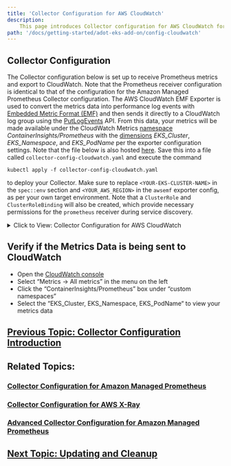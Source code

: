 ```yaml
---
title: 'Collector Configuration for AWS CloudWatch'
description:
    This page introduces Collector configuration for AWS CloudWatch for the ADOT Collector.
path: '/docs/getting-started/adot-eks-add-on/config-cloudwatch'
---
```


## Collector Configuration

The Collector configuration below is set up to receive Prometheus metrics and export to CloudWatch. Note that the Prometheus receiver configuration is identical to that of the configuration for the Amazon Managed Prometheus Collector configuration. The AWS CloudWatch EMF Exporter is used to convert the metrics data into performance log events with [Embedded Metric Format (EMF)](https://docs.aws.amazon.com/AmazonCloudWatch/latest/monitoring/CloudWatch_Embedded_Metric_Format_Specification.html) and then sends it directly to a CloudWatch log group using the [PutLogEvents](https://docs.aws.amazon.com/AmazonCloudWatchLogs/latest/APIReference/API_PutLogEvents.html) API. From this data, your metrics will be made available under the CloudWatch Metrics [namespace](https://docs.aws.amazon.com/AmazonCloudWatch/latest/monitoring/cloudwatch_concepts.html#Namespace) *ContainerInsights/Prometheus* with the [dimensions](https://docs.aws.amazon.com/AmazonCloudWatch/latest/monitoring/cloudwatch_concepts.html#Dimension) *EKS_Cluster*, *EKS_Namespace*, and *EKS_PodName* per the exporter configuration settings. Note that the file below is also hosted [here](https://github.com/aws-observability/aws-otel-community/blob/master/sample-configs/operator/collector-config-cloudwatch.yaml). Save this into a file called `collector-config-cloudwatch.yaml` and execute the command
```console
kubectl apply -f collector-config-cloudwatch.yaml
```
to deploy your Collector. Make sure to replace `<YOUR-EKS-CLUSTER-NAME>` in the `spec::env` section and `<YOUR_AWS_REGION>` in the `awsemf` exporter config, as per your own target environment. Note that a `ClusterRole` and `ClusterRoleBinding` will also be created, which provide necessary permissions for the `prometheus` receiver during service discovery.

<details>
  <summary>
    Click to View: Collector Configuration for AWS CloudWatch
  </summary>

```yaml
#
# OpenTelemetry Collector configuration
# Metrics pipeline with Prometheus Receiver and AWS CloudWatch EMF Exporter sending metrics to CloudWatch
# 
---
apiVersion: opentelemetry.io/v1alpha1
kind: OpenTelemetryCollector
metadata:
  name: my-collector-cloudwatch
spec:
  mode: deployment
  serviceAccount: adot-collector
  podAnnotations:
    prometheus.io/scrape: 'true'
    prometheus.io/port: '8888'
  env:
    - name: CLUSTER_NAME
      value: <YOUR-EKS-CLUSTER-NAME>
  config: |
    receivers:
      #
      # Scrape configuration for the Prometheus Receiver
      # This is the same configuration used when Prometheus is installed using the community Helm chart
      #     
      prometheus:
        config:
          global:
            scrape_interval: 15s
            scrape_timeout: 10s

          scrape_configs:
          - job_name: kubernetes-apiservers
            bearer_token_file: /var/run/secrets/kubernetes.io/serviceaccount/token
            kubernetes_sd_configs:
            - role: endpoints
            relabel_configs:
            - action: keep
              regex: default;kubernetes;https
              source_labels:
              - __meta_kubernetes_namespace
              - __meta_kubernetes_service_name
              - __meta_kubernetes_endpoint_port_name
            scheme: https
            tls_config:
              ca_file: /var/run/secrets/kubernetes.io/serviceaccount/ca.crt
              insecure_skip_verify: true

          - job_name: kubernetes-nodes
            bearer_token_file: /var/run/secrets/kubernetes.io/serviceaccount/token
            kubernetes_sd_configs:
            - role: node
            relabel_configs:
            - action: labelmap
              regex: __meta_kubernetes_node_label_(.+)
            - replacement: kubernetes.default.svc:443
              target_label: __address__
            - regex: (.+)
              replacement: /api/v1/nodes/$$1/proxy/metrics
              source_labels:
              - __meta_kubernetes_node_name
              target_label: __metrics_path__
            scheme: https
            tls_config:
              ca_file: /var/run/secrets/kubernetes.io/serviceaccount/ca.crt
              insecure_skip_verify: true

          - job_name: kubernetes-nodes-cadvisor
            bearer_token_file: /var/run/secrets/kubernetes.io/serviceaccount/token
            kubernetes_sd_configs:
            - role: node
            relabel_configs:
            - action: labelmap
              regex: __meta_kubernetes_node_label_(.+)
            - replacement: kubernetes.default.svc:443
              target_label: __address__
            - regex: (.+)
              replacement: /api/v1/nodes/$$1/proxy/metrics/cadvisor
              source_labels:
              - __meta_kubernetes_node_name
              target_label: __metrics_path__
            scheme: https
            tls_config:
              ca_file: /var/run/secrets/kubernetes.io/serviceaccount/ca.crt
              insecure_skip_verify: true

          - job_name: kubernetes-service-endpoints
            kubernetes_sd_configs:
            - role: endpoints
            relabel_configs:
            - action: keep
              regex: true
              source_labels:
              - __meta_kubernetes_service_annotation_prometheus_io_scrape
            - action: replace
              regex: (https?)
              source_labels:
              - __meta_kubernetes_service_annotation_prometheus_io_scheme
              target_label: __scheme__
            - action: replace
              regex: (.+)
              source_labels:
              - __meta_kubernetes_service_annotation_prometheus_io_path
              target_label: __metrics_path__
            - action: replace
              regex: ([^:]+)(?::\d+)?;(\d+)
              replacement: $$1:$$2
              source_labels:
              - __address__
              - __meta_kubernetes_service_annotation_prometheus_io_port
              target_label: __address__
            - action: labelmap
              regex: __meta_kubernetes_service_annotation_prometheus_io_param_(.+)
              replacement: __param_$$1
            - action: labelmap
              regex: __meta_kubernetes_service_label_(.+)
            - action: replace
              source_labels:
              - __meta_kubernetes_namespace
              target_label: kubernetes_namespace
            - action: replace
              source_labels:
              - __meta_kubernetes_service_name
              target_label: kubernetes_name
            - action: replace
              source_labels:
              - __meta_kubernetes_pod_node_name
              target_label: kubernetes_node

          - job_name: kubernetes-service-endpoints-slow
            kubernetes_sd_configs:
            - role: endpoints
            relabel_configs:
            - action: keep
              regex: true
              source_labels:
              - __meta_kubernetes_service_annotation_prometheus_io_scrape_slow
            - action: replace
              regex: (https?)
              source_labels:
              - __meta_kubernetes_service_annotation_prometheus_io_scheme
              target_label: __scheme__
            - action: replace
              regex: (.+)
              source_labels:
              - __meta_kubernetes_service_annotation_prometheus_io_path
              target_label: __metrics_path__
            - action: replace
              regex: ([^:]+)(?::\d+)?;(\d+)
              replacement: $$1:$$2
              source_labels:
              - __address__
              - __meta_kubernetes_service_annotation_prometheus_io_port
              target_label: __address__
            - action: labelmap
              regex: __meta_kubernetes_service_annotation_prometheus_io_param_(.+)
              replacement: __param_$$1
            - action: labelmap
              regex: __meta_kubernetes_service_label_(.+)
            - action: replace
              source_labels:
              - __meta_kubernetes_namespace
              target_label: kubernetes_namespace
            - action: replace
              source_labels:
              - __meta_kubernetes_service_name
              target_label: kubernetes_name
            - action: replace
              source_labels:
              - __meta_kubernetes_pod_node_name
              target_label: kubernetes_node
            scrape_interval: 5m
            scrape_timeout: 30s
            
          - job_name: prometheus-pushgateway
            kubernetes_sd_configs:
            - role: service
            relabel_configs:
            - action: keep
              regex: pushgateway
              source_labels:
              - __meta_kubernetes_service_annotation_prometheus_io_probe

          - job_name: kubernetes-services
            kubernetes_sd_configs:
            - role: service
            metrics_path: /probe
            params:
              module:
              - http_2xx
            relabel_configs:
            - action: keep
              regex: true
              source_labels:
              - __meta_kubernetes_service_annotation_prometheus_io_probe
            - source_labels:
              - __address__
              target_label: __param_target
            - replacement: blackbox
              target_label: __address__
            - source_labels:
              - __param_target
              target_label: instance
            - action: labelmap
              regex: __meta_kubernetes_service_label_(.+)
            - source_labels:
              - __meta_kubernetes_namespace
              target_label: kubernetes_namespace
            - source_labels:
              - __meta_kubernetes_service_name
              target_label: kubernetes_name

          - job_name: kubernetes-pods
            kubernetes_sd_configs:
            - role: pod
            relabel_configs:
            - action: keep
              regex: true
              source_labels:
              - __meta_kubernetes_pod_annotation_prometheus_io_scrape
            - action: replace
              regex: (https?)
              source_labels:
              - __meta_kubernetes_pod_annotation_prometheus_io_scheme
              target_label: __scheme__
            - action: replace
              regex: (.+)
              source_labels:
              - __meta_kubernetes_pod_annotation_prometheus_io_path
              target_label: __metrics_path__
            - action: replace
              regex: ([^:]+)(?::\d+)?;(\d+)
              replacement: $$1:$$2
              source_labels:
              - __address__
              - __meta_kubernetes_pod_annotation_prometheus_io_port
              target_label: __address__
            - action: labelmap
              regex: __meta_kubernetes_pod_annotation_prometheus_io_param_(.+)
              replacement: __param_$$1
            - action: labelmap
              regex: __meta_kubernetes_pod_label_(.+)
            - action: replace
              source_labels:
              - __meta_kubernetes_namespace
              target_label: kubernetes_namespace
            - action: replace
              source_labels:
              - __meta_kubernetes_pod_name
              target_label: kubernetes_pod_name
            - action: drop
              regex: Pending|Succeeded|Failed|Completed
              source_labels:
              - __meta_kubernetes_pod_phase
              
          - job_name: kubernetes-pods-slow
            scrape_interval: 5m
            scrape_timeout: 30s          
            kubernetes_sd_configs:
            - role: pod
            relabel_configs:
            - action: keep
              regex: true
              source_labels:
              - __meta_kubernetes_pod_annotation_prometheus_io_scrape_slow
            - action: replace
              regex: (https?)
              source_labels:
              - __meta_kubernetes_pod_annotation_prometheus_io_scheme
              target_label: __scheme__
            - action: replace
              regex: (.+)
              source_labels:
              - __meta_kubernetes_pod_annotation_prometheus_io_path
              target_label: __metrics_path__
            - action: replace
              regex: ([^:]+)(?::\d+)?;(\d+)
              replacement: $$1:$$2
              source_labels:
              - __address__
              - __meta_kubernetes_pod_annotation_prometheus_io_port
              target_label: __address__
            - action: labelmap
              regex: __meta_kubernetes_pod_annotation_prometheus_io_param_(.+)
              replacement: __param_$1
            - action: labelmap
              regex: __meta_kubernetes_pod_label_(.+)
            - action: replace
              source_labels:
              - __meta_kubernetes_namespace
              target_label: namespace
            - action: replace
              source_labels:
              - __meta_kubernetes_pod_name
              target_label: pod
            - action: drop
              regex: Pending|Succeeded|Failed|Completed
              source_labels:
              - __meta_kubernetes_pod_phase              
                                                            
    processors:
      batch/metrics:
        timeout: 60s       
      #
      # Processor to transform the names of existing labels and/or add new labels to the metrics identified
      # 
      metricstransform/labelling:
        transforms:
          - include: .*
            match_type: regexp
            action: update
            operations:
              - action: add_label
                new_label: EKS_Cluster
                new_value: ${CLUSTER_NAME}
              - action: update_label
                label: kubernetes_pod_name
                new_label: EKS_PodName
              - action: update_label
                label: kubernetes_namespace
                new_label: EKS_Namespace

    exporters:
      #
      # AWS EMF exporter that sends metrics data as performance log events to CloudWatch
      # Only the metrics that were filtered out by the processors get to this stage of the pipeline
      # Under the metric_declarations field, add one or more sets of CloudWatch dimensions
      # Each dimension must alredy exist as a label on the Prometheus metric
      # For each set of dimensions, add a list of metrics under the metric_name_selectors field
      # Metrics names may be listed explicitly or using regular expressions
      # Data from performance log events will be aggregated by CloudWatch using these dimensions to create a CloudWatch custom metric
      #    
      awsemf:
        region: <YOUR_AWS_REGION>
        namespace: ContainerInsights/Prometheus
        log_group_name: '/aws/containerinsights/${CLUSTER_NAME}/prometheus'
        resource_to_telemetry_conversion:
          enabled: true
        dimension_rollup_option: NoDimensionRollup
        parse_json_encoded_attr_values: [Sources, kubernetes]
        metric_declarations:
          - dimensions: [[EKS_Cluster, EKS_Namespace, EKS_PodName]]
            metric_name_selectors:
              - apiserver_request_.*
              - container_memory_.*
              - container_threads
              - otelcol_process_.*
    service:
      pipelines:
        metrics:
          receivers: [prometheus]
          processors: [batch/metrics,metricstransform/labelling]
          exporters: [awsemf]         


---
apiVersion: rbac.authorization.k8s.io/v1
kind: ClusterRole
metadata:
  name: otel-prometheus-role
rules:
  - apiGroups:
      - ""
    resources:
      - nodes
      - nodes/proxy
      - services
      - endpoints
      - pods
    verbs:
      - get
      - list
      - watch
  - apiGroups:
      - extensions
    resources:
      - ingresses
    verbs:
      - get
      - list
      - watch
  - nonResourceURLs:
      - /metrics
    verbs:
      - get

---
apiVersion: rbac.authorization.k8s.io/v1
kind: ClusterRoleBinding
metadata:
  name: otel-prometheus-role-binding
roleRef:
  apiGroup: rbac.authorization.k8s.io
  kind: ClusterRole
  name: otel-prometheus-role
subjects:
  - kind: ServiceAccount
    name: adot-collector
    namespace: default
```

</details>

## Verify if the Metrics Data is being sent to CloudWatch

* Open the [CloudWatch console](https://console.aws.amazon.com/cloudwatch/home)
* Select “Metrics → All metrics” in the menu on the left
* Click the “ContainerInsights/Prometheus” box under “custom namespaces”
* Select the “EKS_Cluster, EKS_Namespace, EKS_PodName“ to view your metrics data

## [Previous Topic: Collector Configuration Introduction](/docs/getting-started/adot-eks-add-on/config-intro)

## Related Topics:

### [Collector Configuration for Amazon Managed Prometheus](/docs/getting-started/adot-eks-add-on/config-amp)

### [Collector Configuration for AWS X-Ray](/docs/getting-started/adot-eks-add-on/config-xray)

### [Advanced Collector Configuration for Amazon Managed Prometheus](/docs/getting-started/adot-eks-add-on/config-advanced)

## [Next Topic: Updating and Cleanup](/docs/getting-started/adot-eks-add-on/update-and-cleanup)
